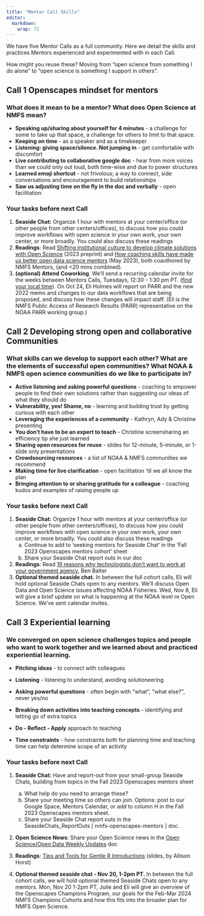 ```yaml
---
title: "Mentor Call Skills"
editor: 
  markdown: 
    wrap: 72
---
```


We have five Mentor Calls as a full community. Here we detail the skills
and practices Mentors experienced and experimented with in each Call.

How might you reuse these? Moving from "open science from something I do
alone" to "open science is something I support in others".

## Call 1 Openscapes mindset for mentors

### What does it mean to be a mentor? What does Open Science at NMFS mean?

-   **Speaking up/sharing about yourself for 4 minutes** - a challenge
    for some to take up that space, a challenge for others to limit to
    that space.
-   **Keeping on time** - as a speaker and as a timekeeper
-   **Listening: giving space/silence. Not jumping in** - get
    comfortable with discomfort
-   **Live contributing to collaborative google doc** - hear from more
    voices than we could only out loud, both time-wise and due to power
    structures
-   **Learned emoji shortcut** - not frivolous; a way to connect, side
    conversations and encouragement to build relationships
-   **Saw us adjusting time on the fly in the doc and verbally** - open
    facilitation

### Your tasks before next Call

1.  **Seaside Chat:** Organize 1 hour with mentors at your center/office
    (or other people from other centers/offices), to discuss how you
    could improve workflows with open science in your own work, your own
    center, or more broadly. You could also discuss these readings 
2.  **Readings**: Read [Shifting institutional culture to develop
    climate solutions with Open
    Science](https://eartharxiv.org/repository/view/5948/) (2023
    preprint) and [How coaching skills have made us better open data
    science
    mentors](https://openscapes.org/blog/2023-05-17-mentor-coach/) (May
    2023), both coauthored by NMFS Mentors, (and \<20 mins combined). 
3.  **(optional) Attend** **Coworking**. We'll send a recurring calendar
    invite for the weeks between Mentors Calls, Tuesdays, 12:30 - 1:30
    pm PT. ([find your local
    time](https://www.timeanddate.com/worldclock/fixedtime.html?msg=NMFS+Openscapes+Mentors+Coworking&iso=20231024T1230&p1=1050&ah=1)).
    On Oct 24, Eli Holmes will report on PARR and the new 2022 memo and
    changes to our data workflows that are being proposed, and discuss
    how these changes will impact staff. (Eli is the NMFS Public Access
    of Research Results (PARR) representative on the NOAA PARR working
    group.)

## Call 2 Developing strong open and collaborative Communities

### What skills can we develop to support each other? What are the elements of successful open communities? What NOAA & NMFS open science communities do we like to participate in?

-   **Active listening and asking powerful questions** - coaching to
    empower people to find their own solutions rather than suggesting
    our ideas of what they should do
-   **Vulnerability, yes! Shame, no** - learning and building trust by
    getting curious with each other
-   **Leveraging the experiences of a community** - Kathryn, Ady &
    Christine presenting
-   **You don't have to be an expert to teach** - Christine
    screensharing an efficiency tip she just learned
-   **Sharing open resources for reuse** - slides for 12-minute,
    5-minute, or 1-slide only presentations
-   **Crowdsourcing resources** - a list of NOAA & NMFS communities we
    recommend
-   **Making time for live clarification** - open facilitation 'til we
    all know the plan
-   **Bringing attention to or sharing gratitude for a colleague** -
    coaching kudos and examples of raising people up

### Your tasks before next Call

1.  **Seaside Chat:** Organize 1 hour with mentors at your center/office
    (or other people from other centers/offices), to discuss how you
    could improve workflows with open science in your own work, your own
    center, or more broadly. You could also discuss these readings
    a.  Continue to add to 'seeking mentors for Seaside Chat' in the
        'Fall 2023 Openscapes mentors cohort' sheet
    b.  Share your Seaside Chat report outs in our doc
2.  **Readings**: Read [19 reasons why technologists don't want to work
    at your government
    agency](https://ben.balter.com/2015/04/21/why-technologists-dont-want-to-work-at-your-agency/),
    Ben Balter
3.  **Optional themed seaside chat.** In between the full cohort calls,
    Eli will hold optional Seaside Chats open to any mentors. We'll
    discuss Open Data and Open Science issues affecting NOAA Fisheries.
    Wed, Nov 8, Eli will give a brief update on what is happening at the
    NOAA level re Open Science. We've sent calendar invites.

## Call 3 Experiential learning

### **We converged on open science challenges topics and people who want to work together** and we **learned about and practiced experiential learning.**

-   **Pitching ideas** - to connect with colleagues

-   **Listening** - listening to understand, avoiding solutioneering

-   **Asking powerful questions** - often begin with \"what\", \"what
    else?\", never yes/no

-   **Breaking down activities into teaching concepts** - identifying
    and letting go of extra topics

-   **Do - Reflect - Apply** approach to teaching

-   **Time constraints** - how constraints both for planning time and
    teaching time can help determine scope of an activity

### Your tasks before next Call

1.  **Seaside Chat:** Have and report-out from your small-group Seaside
    Chats, building from topics in the Fall 2023 Openscapes mentors
    sheet

    a.  What help do you need to arrange these?
    b.  Share your meeting time so others can join. Options: post to our
        Google Space, Mentors Calendar, or add to column H in the Fall
        2023 Openscapes mentors sheet.
    c.  Share your Seaside Chat report outs in the
        SeasideChats_ReportOuts \[ nmfs-openscapes-mentors \] doc.

2.  **Open Science News**: Share your Open Science news in the [Open
    Science/Open Data Weekly
    Updates](https://docs.google.com/document/d/1FPei7lBc54VwzZK2qCT9cnrU8-ISZbtQuP2rkg3y3Nc/edit#heading=h.2uk93pxi4pkb)
    doc

3.  **Readings**: [Tips and Tools for Gentle R
    Introductions](https://allisonhorst.github.io/qmss-r-teaching-tools/)
    (slides, by Allison Horst)

4.  **Optional themed seaside chat - Nov 20, 1-2pm PT.** In between the
    full cohort calls, we will hold optional themed Seaside Chats open
    to any mentors. Mon, Nov 20 1-2pm PT, Julie and Eli will give an
    overview of the Openscapes Champions Program, our goals for the
    Feb-Mar 2024 NMFS Champions Cohorts and how this fits into the
    broader plan for NMFS Open Science.
